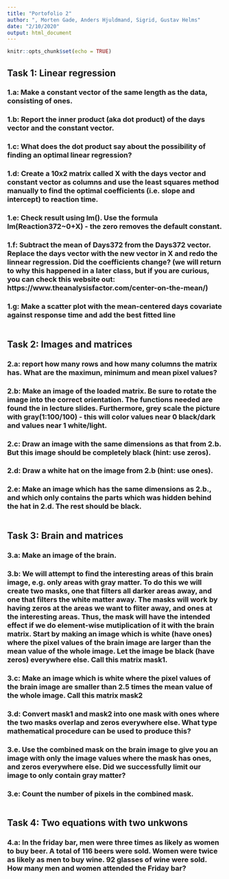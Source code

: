 ```yaml
---
title: "Portofolio 2"
author: ", Morten Gade, Anders Hjuldmand, Sigrid, Gustav Helms"
date: "2/10/2020"
output: html_document
---
```


```r
knitr::opts_chunk$set(echo = TRUE)
```

## Task 1: Linear regression
### 1.a: Make a constant vector of the same length as the data, consisting of ones.

### 1.b: Report the inner product (aka dot product) of the days vector and the constant vector.

### 1.c: What does the dot product say about the possibility of finding an optimal linear regression?

### 1.d: Create a 10x2 matrix called X with the days vector and constant vector as columns and use the least squares method manually to find the optimal coefficients (i.e. slope and intercept) to reaction time.

### 1.e: Check result using lm(). Use the formula lm(Reaction372~0+X) - the zero removes the default constant.

### 1.f: Subtract the mean of Days372 from the Days372 vector. Replace the days vector with the new vector in X and redo the linnear regression. Did the coefficients change? (we will return to why this happened in a later class, but if you are curious, you can check this website out: https://www.theanalysisfactor.com/center-on-the-mean/)

### 1.g: Make a scatter plot with the mean-centered days covariate against response time and add the best fitted line

```r

```

## Task 2: Images and matrices
### 2.a: report how many rows and how many columns the matrix has. What are the maximun, minimum and mean pixel values?

### 2.b: Make an image of the loaded matrix. Be sure to rotate the image into the correct orientation. The functions needed are found the in lecture slides. Furthermore, grey scale the picture with gray(1:100/100) - this will color values near 0 black/dark and values near 1 white/light.

### 2.c: Draw an image with the same dimensions as that from 2.b. But this image should be completely black (hint: use zeros).

### 2.d: Draw a white hat on the image from 2.b (hint: use ones).

### 2.e: Make an image which has the same dimensions as 2.b., and which only contains the parts which was hidden behind the hat in 2.d. The rest should be black.

```r

```

## Task 3: Brain and matrices
### 3.a: Make an image of the brain.

### 3.b: We will attempt to find the interesting areas of this brain image, e.g. only areas with gray matter. To do this we will create two masks, one that filters all darker areas away, and one that filters the white matter away. The masks will work by having zeros at the areas we want to fliter away, and ones at the interesting areas. Thus, the mask will have the intended effect if we do element-wise mutiplication of it with the brain matrix. Start by making an image which is white (have ones) where the pixel values of the brain image are larger than the mean value of the whole image. Let the image be black (have zeros) everywhere else. Call this matrix mask1.

### 3.c: Make an image which is white where the pixel values of the brain image are smaller than 2.5 times the mean value of the whole image. Call this matrix mask2

### 3.d: Convert mask1 and mask2 into one mask with ones where the two masks overlap and zeros everywhere else. What type mathematical procedure can be used to produce this?

### 3.e. Use the combined mask on the brain image to give you an image with only the image values where the mask has ones, and zeros everywhere else. Did we successfully limit our image to only contain gray matter?

### 3.e: Count the number of pixels in the combined mask.

```r

```

## Task 4: Two equations with two unkwons
### 4.a: In the friday bar, men were three times as likely as women to buy beer. A total of 116 beers were sold. Women were twice as likely as men to buy wine. 92 glasses of wine were sold. How many men and women attended the Friday bar?

```r

```

